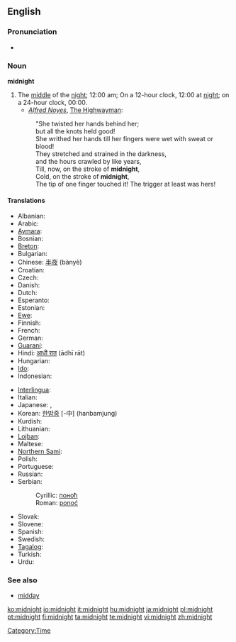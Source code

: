 ==English==
{{wikipedia}}

===Pronunciation===
* {{audio|en-us-midnight.ogg|Audio (US)}}

===Noun===
'''midnight'''

# The [[middle]] of the [[night]]; 12:00 am; On a 12-hour clock, 12:00 at [[night]]; on a 24-hour clock, 00:00.
#* ''[[w:Alfred Noyes|Alfred Noyes]]'', [[w:The Highwayman (poem)|The Highwayman]]:
#: "She twisted her hands behind her;
#: but all the knots held good!
#: She writhed her hands till her fingers were wet with sweat or blood!
#: They stretched and strained in the darkness,
#: and the hours crawled by like years,
#: Till, now, on the stroke of '''midnight''',
#: Cold, on the stroke of '''midnight''',
#: The tip of one finger touched it! The trigger at least was hers!

====Translations====
{{trans-top|the middle of the night}}
* Albanian: {{t-|sq|mesnatë|xs=Albanian}} {{g|Albanian}}
* Arabic: {{Arab|[[منتصف الليل]]}} {{IPAchar|(muntáʂaf al-léyl)}} {{m}}
* [[Aymara]]: {{t|ay|chika aruma|xs=Aymara}}
* Bosnian: {{t-|bs|ponoć|f}}
* [[Breton]]: {{t|br|hanternoz|m|xs=Breton}}
* Bulgarian: {{t|bg|полунощ|f|sc=Cyrl}}
* Chinese: [[半夜]] (bànyè)
* Croatian: {{t-|hr|ponoć|f}}
* Czech: {{t|cs|půlnoc|f}}
* Danish: {{t|da|midnat}}
* Dutch: {{t+|nl|middernacht|m}}
* Esperanto: {{t|eo|noktmezo|xs=Esperanto}}
* Estonian: {{t|et|kesköö}}
* [[Ewe]]: {{tø|ee|zãtitina|xs=Ewe}}
* Finnish: {{t-|fi|keskiyö}}
* French: {{t+|fr|minuit|f}}
* German: {{t+|de|Mitternacht|f}}
* [[Guaraní]]: {{t|gn|pyharepyte|xs=Guaraní}}
* Hindi: [[आधी रात]] (ādhī rāt) {{f}}
* Hungarian: {{t+|hu|éjfél}}
* [[Ido]]: {{t|io|nokto-mezo|xs=Ido}}
* Indonesian: {{t|id|tengah malam|xs=Indonesian}}
{{trans-mid}}
* [[Interlingua]]: {{t|ia|medienocte|xs=Interlingua}}
* Italian: {{t+|it|mezzanotte|f}}
* Japanese: {{t-|ja|深夜|tr=shin’ya|sc=Jpan}}, {{t-|ja|真夜中|tr=mayonaka|sc=Jpan}}
* Korean: [[한밤중]] [-中] (hanbamjung)
* Kurdish: {{KUchar|[[نیوه‌شه‌و]]}}
* Lithuanian: {{t-|lt|vidurnaktis|m|xs=Lithuanian}}
* [[Lojban]]: {{t|jbo|ctemidju|xs=Lojban}}
* Maltese: {{t|mt|nofsillejl|xs=Maltese}}
* [[Northern Sami]]: {{tø|se|gaskaidja|xs=Northern Sami}}
* Polish: {{t+|pl|północ|f}}
* Portuguese: {{t+|pt|meia-noite|f}}
* Russian: {{t+|ru|полночь|f|tr=pólnoč’|sc=Cyrl}}
* Serbian:
*: Cyrillic: [[поноћ#Serbian|поноћ]] {{f}}
*: Roman: [[ponoć#Serbian|ponoć]] {{f}}
* Slovak: {{t|sk|polnoc|f}}
* Slovene: {{t+|sl|polnoč|f}}
* Spanish: {{t-|es|medianoche|f}}
* Swedish: {{t+|sv|midnatt}}
* [[Tagalog]]: {{t|tl|hating gabi|xs=Tagalog}}
* Turkish: {{t|tr|gece yarısı}}
* Urdu: {{t-|ur|ادھی رات|f|alt=آدھی رات|tr=ādhī rāt|sc=ur-Arab|xs=Urdu}}
{{trans-bottom}}

===See also===
* [[midday]]

[[Category:Time]]

[[ko:midnight]]
[[io:midnight]]
[[it:midnight]]
[[hu:midnight]]
[[ja:midnight]]
[[pl:midnight]]
[[pt:midnight]]
[[fi:midnight]]
[[ta:midnight]]
[[te:midnight]]
[[vi:midnight]]
[[zh:midnight]]